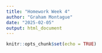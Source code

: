 ```yaml
---
title: "Homework Week 4"
author: "Graham Montague"
date: "2025-02-05"
output: html_document
---
```


```r
knitr::opts_chunk$set(echo = TRUE)
```


